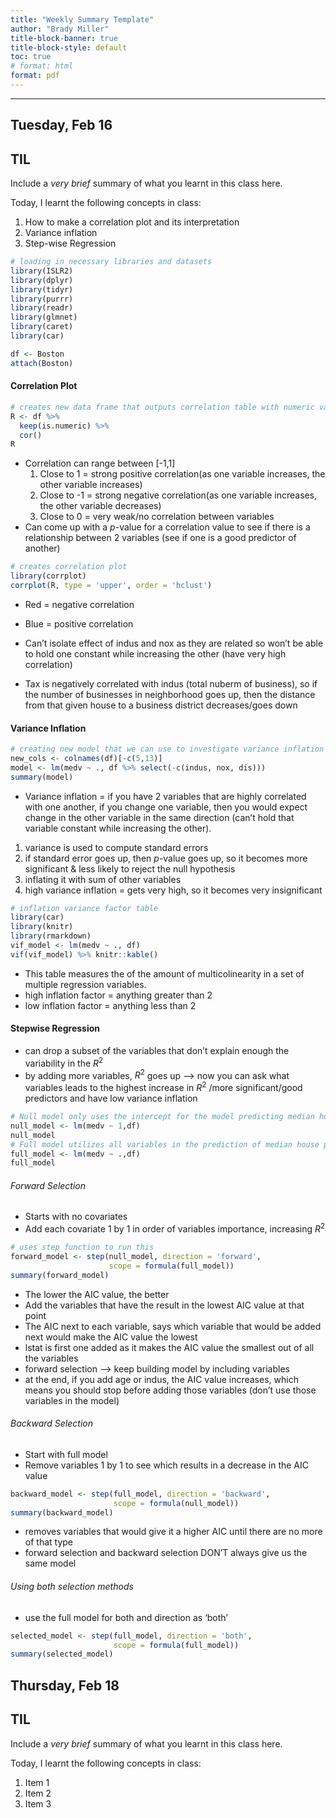 ```yaml
---
title: "Weekly Summary Template"
author: "Brady Miller"
title-block-banner: true
title-block-style: default 
toc: true
# format: html
format: pdf
--- 
```


---

## Tuesday, Feb 16

::: {.callout-important}
## TIL

Include a _very brief_ summary of what you learnt in this class here. 

Today, I learnt the following concepts in class:

1. How to make a correlation plot and its interpretation
1. Variance inflation
1. Step-wise Regression
:::

```r
# loading in necessary libraries and datasets
library(ISLR2)
library(dplyr)
library(tidyr)
library(purrr)
library(readr)
library(glmnet)
library(caret)
library(car)

df <- Boston
attach(Boston)
```


#### Correlation Plot
```r
# creates new data frame that outputs correlation table with numeric values
R <- df %>%
  keep(is.numeric) %>%
  cor()
R
```
* Correlation can range between [-1,1]
  1. Close to 1 = strong positive correlation(as one variable increases, the 
                  other variable increases)
  1. Close to -1 = strong negative correlation(as one variable increases, the 
                  other variable decreases)
  1. Close to 0 = very weak/no correlation between variables
  
* Can come up with a $p$-value for a correlation value to see if there is a 
  relationship between 2 variables (see if one is a good predictor of another)


```r
# creates correlation plot
library(corrplot)
corrplot(R, type = 'upper', order = 'hclust')

```
* Red = negative correlation 
* Blue = positive correlation

* Can't isolate effect of indus and nox as they are related so won't be able to
  hold one constant while increasing the other (have very high correlation)
* Tax is negatively correlated with indus (total nuberm of business), so if the 
  number of businesses in neighborhood goes up, then the distance from that 
  given house to a business district decreases/goes down


#### Variance Inflation

```r
# creating new model that we can use to investigate variance inflation
new_cols <- colnames(df)[-c(5,13)]
model <- lm(medv ~ ., df %>% select(-c(indus, nox, dis)))
summary(model)
```
* Variance inflation = if you have 2 variables that are highly correlated with 
                       one another, if you change one variable, then you would 
                       expect change in the other variable in the same direction
                       (can't hold that variable constant while increasing the 
                       other).

1. variance is used to compute standard errors
1. if standard error goes up, then $p$-value goes up, so it becomes more 
   significant & less likely to reject the null hypothesis 
1. inflating it with sum of other variables 
1. high variance inflation = gets very high, so it becomes very insignificant


```r
# inflation variance factor table
library(car)
library(knitr)
library(rmarkdown)
vif_model <- lm(medv ~ ., df)
vif(vif_model) %>% knitr::kable()
```
* This table measures the of the amount of multicolinearity in a set of 
  multiple regression variables.
* high inflation factor = anything greater than 2 
* low inflation factor = anything less than 2




#### Stepwise Regression
* can drop a subset of the variables that don't explain enough the variability
  in the $R^2$
* by adding more variables, $R^2$ goes up --> now you can ask what variables 
  leads to the highest increase in $R^2$ /more significant/good predictors 
  and have low variance inflation 

```r
# Null model only uses the intercept for the model predicting median house price
null_model <- lm(medv ~ 1,df)
null_model
# Full model utilizes all variables in the prediction of median house price
full_model <- lm(medv ~ .,df)
full_model
```

###### Forward Selection
* Starts with no covariates
* Add each covariate 1 by 1 in order of variables importance, increasing $R^2$ 
```r
# uses step function to run this
forward_model <- step(null_model, direction = 'forward', 
                      scope = formula(full_model))
summary(forward_model)
```
* The lower the AIC value, the better
* Add the variables that have the result in the lowest AIC value at that point
* The AIC next to each variable, says which variable that would be added next 
  would make the AIC value the lowest
* lstat is first one added as it makes the AIC value the smallest out of all the 
  variables
* forward selection --> keep building model by including variables
* at the end, if you add age or indus, the AIC value increases, which means you
  should stop before adding those variables (don't use those variables in the 
  model)



###### Backward Selection
* Start with full model
* Remove variables 1 by 1 to see which results in a decrease in the AIC value
```r
backward_model <- step(full_model, direction = 'backward', 
                       scope = formula(null_model))
summary(backward_model)
```
* removes variables that would give it a higher AIC until there are no more of that type
* forward selection and backward selection DON'T always give us the same model


###### Using both selection methods
* use the full model for both and direction as 'both'
```r
selected_model <- step(full_model, direction = 'both', 
                       scope = formula(full_model))
summary(selected_model)
```


## Thursday, Feb 18



::: {.callout-important}
## TIL

Include a _very brief_ summary of what you learnt in this class here. 

Today, I learnt the following concepts in class:

1. Item 1
1. Item 2
1. Item 3
:::
